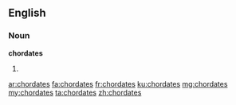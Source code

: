 ==English==

===Noun===
'''chordates'''

# {{plural of|chordate}}

[[ar:chordates]]
[[fa:chordates]]
[[fr:chordates]]
[[ku:chordates]]
[[mg:chordates]]
[[my:chordates]]
[[ta:chordates]]
[[zh:chordates]]